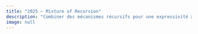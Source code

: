 ```yaml
---
title: "2025 — Mixture of Recursion"
description: "Combiner des mécanismes récursifs pour une expressivité accrue."
image: null
---
```


<!-- Contenu à venir -->
